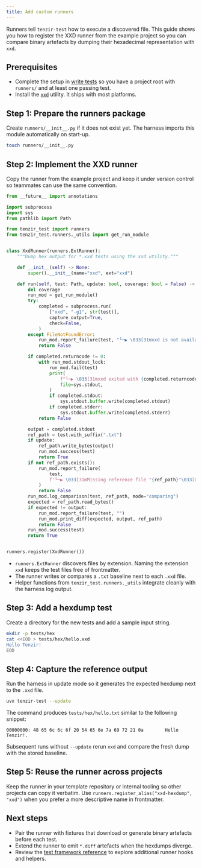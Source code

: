 ```yaml
---
title: Add custom runners
---
```


Runners tell `tenzir-test` how to execute a discovered file. This guide shows
you how to register the XXD runner from the example project so you can compare
binary artefacts by dumping their hexadecimal representation with `xxd`.

## Prerequisites

- Complete the setup in [write tests](/guides/testing/write-tests) so you have a
  project root with `runners/` and at least one passing test.
- Install the [`xxd`](https://man.archlinux.org/man/xxd.1.en) utility. It ships
  with most platforms.

## Step 1: Prepare the runners package

Create `runners/__init__.py` if it does not exist yet. The harness imports this
module automatically on start-up.

```sh
touch runners/__init__.py
```

## Step 2: Implement the XXD runner

Copy the runner from the example project and keep it under version control so
teammates can use the same convention.

```python title="runners/__init__.py"
from __future__ import annotations

import subprocess
import sys
from pathlib import Path

from tenzir_test import runners
from tenzir_test.runners._utils import get_run_module


class XxdRunner(runners.ExtRunner):
    """Dump hex output for *.xxd tests using the xxd utility."""

    def __init__(self) -> None:
        super().__init__(name="xxd", ext="xxd")

    def run(self, test: Path, update: bool, coverage: bool = False) -> bool:
        del coverage
        run_mod = get_run_module()
        try:
            completed = subprocess.run(
                ["xxd", "-g1", str(test)],
                capture_output=True,
                check=False,
            )
        except FileNotFoundError:
            run_mod.report_failure(test, "└─▶ \033[31mxxd is not available on PATH\033[0m")
            return False

        if completed.returncode != 0:
            with run_mod.stdout_lock:
                run_mod.fail(test)
                print(
                    f"└─▶ \033[31mxxd exited with {completed.returncode}\033[0m",
                    file=sys.stdout,
                )
                if completed.stdout:
                    sys.stdout.buffer.write(completed.stdout)
                if completed.stderr:
                    sys.stdout.buffer.write(completed.stderr)
            return False

        output = completed.stdout
        ref_path = test.with_suffix(".txt")
        if update:
            ref_path.write_bytes(output)
            run_mod.success(test)
            return True
        if not ref_path.exists():
            run_mod.report_failure(
                test,
                f'└─▶ \033[31mMissing reference file "{ref_path}"\033[0m',
            )
            return False
        run_mod.log_comparison(test, ref_path, mode="comparing")
        expected = ref_path.read_bytes()
        if expected != output:
            run_mod.report_failure(test, "")
            run_mod.print_diff(expected, output, ref_path)
            return False
        run_mod.success(test)
        return True


runners.register(XxdRunner())
```

- `runners.ExtRunner` discovers files by extension. Naming the extension
  `xxd` keeps the test files free of frontmatter.
- The runner writes or compares a `.txt` baseline next to each `.xxd` file.
- Helper functions from `tenzir_test.runners._utils` integrate cleanly with the
  harness log output.

## Step 3: Add a hexdump test

Create a directory for the new tests and add a sample input string.

```sh
mkdir -p tests/hex
cat <<EOD > tests/hex/hello.xxd
Hello Tenzir!
EOD
```

## Step 4: Capture the reference output

Run the harness in update mode so it generates the expected hexdump next to the
`.xxd` file.

```sh
uvx tenzir-test --update
```

The command produces `tests/hex/hello.txt` similar to the following snippet:

```text
00000000: 48 65 6c 6c 6f 20 54 65 6e 7a 69 72 21 0a        Hello Tenzir!.
```

Subsequent runs without `--update` rerun `xxd` and compare the fresh dump with
the stored baseline.

## Step 5: Reuse the runner across projects

Keep the runner in your template repository or internal tooling so other
projects can copy it verbatim. Use `runners.register_alias("xxd-hexdump", "xxd")`
when you prefer a more descriptive name in frontmatter.

## Next steps

- Pair the runner with fixtures that download or generate binary artefacts
  before each test.
- Extend the runner to emit `*.diff` artefacts when the hexdumps diverge.
- Review the [test framework reference](/reference/test/) to explore additional
  runner hooks and helpers.